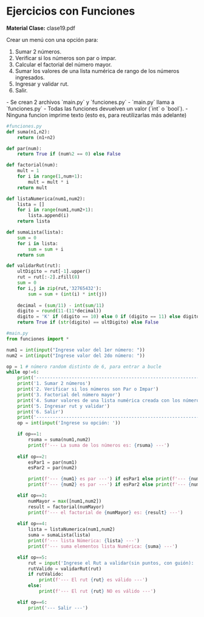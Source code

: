 
# Ejercicios con Funciones
**Material Clase:** <ExternalLink href="/inacap/ti3v11/docs/clase19.pdf">clase19.pdf</ExternalLink>

Crear un menú con una opción para:

1. Sumar 2 números.
2. Verificar si los números son par o impar.
3. Calcular el factorial del número mayor.
4. Sumar los valores de una lista numérica de rango de los números ingresados.
5. Ingresar y validar rut.
6. Salir.

<Solution>
- Se crean 2 archivos `main.py` y `funciones.py`
- `main.py` llama a `funciones.py`
- Todas las funciones devuelven un valor (`int` o `bool`).
- Ninguna funcion imprime texto (esto es, para reutilizarlas más adelante)

```python
#funciones.py
def suma(n1,n2):
    return (n1+n2)

def par(num):
    return True if (num%2 == 0) else False

def factorial(num):
    mult = 1
    for i in range(1,num+1):
        mult = mult * i
    return mult

def listaNumerica(num1,num2):
    lista = []
    for i in range(num1,num2+1):
        lista.append(i)
    return lista

def sumaLista(lista):
    sum = 0
    for i in lista:
        sum = sum + i
    return sum

def validarRut(rut):   
	ultDigito = rut[-1].upper()
	rut = rut[:-2].zfill(8)
	sum = 0
	for i,j in zip(rut,'32765432'):
		sum = sum + (int(i) * int(j))
	
	decimal = (sum/11) - int(sum/11)
	digito = round(11-(11*decimal))
	digito = 'K' if (digito == 10) else 0 if (digito == 11) else digito
	return True if (str(digito) == ultDigito) else False
```

```python
#main.py
from funciones import *

num1 = int(input("Ingrese valor del 1er número: "))
num2 = int(input("Ingrese valor del 2do número: "))

op = 1 # número random distinto de 6, para entrar a bucle
while op!=6:
    print('------------------------------------------------------------------------')
    print('1. Sumar 2 números')
    print('2. Verificar si los números son Par o Impar')
    print('3. Factorial del número mayor')
    print('4. Sumar valores de una lista numérica creada con los números ingresados')
    print('5. Ingresar rut y validar')
    print('6. Salir')
    print('------------------------------------------------------------------------')
    op = int(input('Ingrese su opción: '))

    if op==1:
        rsuma = suma(num1,num2)
        print(f'--- La suma de los números es: {rsuma} ---')
    
    elif op==2:
        esPar1 = par(num1)
        esPar2 = par(num2)

        print(f'--- {num1} es par ---') if esPar1 else print(f'--- {num1} es impar ---')
        print(f'--- {num2} es par ---') if esPar2 else print(f'--- {num2} es impar ---')

    elif op==3:
        numMayor = max([num1,num2])
        result = factorial(numMayor)
        print(f'--- el factorial de {numMayor} es: {result} ---')
    
    elif op==4:
        lista = listaNumerica(num1,num2)
        suma = sumaLista(lista)
        print(f'--- lista Númerica: {lista} ---')
        print(f'--- suma elementos lista Numérica: {suma} ---')

    elif op==5:
        rut = input('Ingrese el Rut a validar(sin puntos, con guión): ')
        rutValido = validarRut(rut)
        if rutValido:
            print(f'--- El rut {rut} es válido ---')
        else:
            print(f'--- El rut {rut} NO es válido ---')

    elif op==6:
        print('--- Salir ---')
```
</Solution>